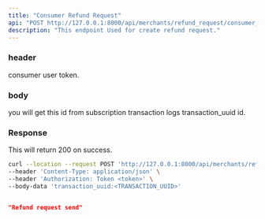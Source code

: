 ```yaml
---
title: "Consumer Refund Request"
api: "POST http://127.0.0.1:8000/api/merchants/refund_request/consumer_refund_request/"
description: "This endpoint Used for create refund request."
---
```


### header
<ParamField header="Authorization" type="string">
  consumer user token.
</ParamField>

### body
<ParamField body="transaction_uuid" type="string">
  you will get this id from subscription transaction logs transaction_uuid id.
</ParamField>

### Response

<ResponseField name="success" type="number">
  This will return 200 on success.
</ResponseField>

<RequestExample>

```bash Example Request
curl --location --request POST 'http://127.0.0.1:8000/api/merchants/refund_request/consumer_refund_request/' \
--header 'Content-Type: application/json' \
--header 'Authorization: Token <token>' \
--body-data 'transaction_uuid:<TRANSACTION_UUID>'
```
</RequestExample>

<ResponseExample>

```json Response

"Refund request send"
    
```

</ResponseExample>
